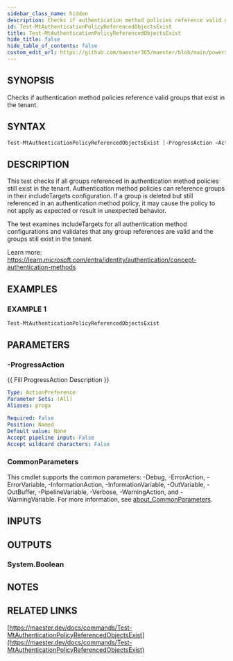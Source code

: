 ```yaml
---
sidebar_class_name: hidden
description: Checks if authentication method policies reference valid groups that exist in the tenant.
id: Test-MtAuthenticationPolicyReferencedObjectsExist
title: Test-MtAuthenticationPolicyReferencedObjectsExist
hide_title: false
hide_table_of_contents: false
custom_edit_url: https://github.com/maester365/maester/blob/main/powershell/public/Test-MtAuthenticationPolicyReferencedObjectsExist.ps1
---
```


## SYNOPSIS

Checks if authentication method policies reference valid groups that exist in the tenant.

## SYNTAX

```powershell
Test-MtAuthenticationPolicyReferencedObjectsExist [-ProgressAction <ActionPreference>] [<CommonParameters>]
```

## DESCRIPTION

This test checks if all groups referenced in authentication method policies still exist in the tenant.
Authentication method policies can reference groups in their includeTargets configuration.
If a group
is deleted but still referenced in an authentication method policy, it may cause the policy to not
apply as expected or result in unexpected behavior.

The test examines includeTargets for all authentication method configurations and validates that
any group references are valid and the groups still exist in the tenant.

Learn more:
https://learn.microsoft.com/entra/identity/authentication/concept-authentication-methods

## EXAMPLES

### EXAMPLE 1

```powershell
Test-MtAuthenticationPolicyReferencedObjectsExist
```

## PARAMETERS

### -ProgressAction

\{\{ Fill ProgressAction Description \}\}

```yaml
Type: ActionPreference
Parameter Sets: (All)
Aliases: proga

Required: False
Position: Named
Default value: None
Accept pipeline input: False
Accept wildcard characters: False
```

### CommonParameters

This cmdlet supports the common parameters: -Debug, -ErrorAction, -ErrorVariable, -InformationAction, -InformationVariable, -OutVariable, -OutBuffer, -PipelineVariable, -Verbose, -WarningAction, and -WarningVariable. For more information, see [about_CommonParameters](http://go.microsoft.com/fwlink/?LinkID=113216).

## INPUTS

## OUTPUTS

### System.Boolean

## NOTES

## RELATED LINKS

[https://maester.dev/docs/commands/Test-MtAuthenticationPolicyReferencedObjectsExist](https://maester.dev/docs/commands/Test-MtAuthenticationPolicyReferencedObjectsExist)
